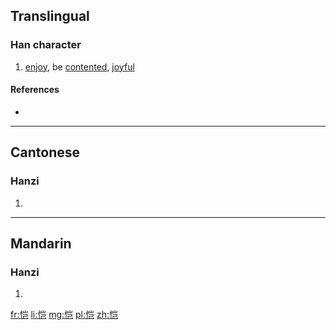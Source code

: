 {{also|愷}}
==Translingual==

===Han character===
{{Han char|rn=61|rad=心|as=06|sn=9|four=|canj=PUSU|ids=⿰忄岂}}

# [[enjoy]], be [[contented]], [[joyful]]

====References====
* {{Han ref|kx=0386.161|hdz=42296.030|uh=607A|ud=24698}}

----

==Cantonese==

===Hanzi===
{{yue-hanzi|jyut=[[hoi2]]|y=hoi2|tra=愷}}

# {{defn|lang=yue|sort=心06}}

----

==Mandarin==

===Hanzi===
{{cmn-hanzi|tra=愷|pin=[[kǎi]] ([[kai3]])|wg=k'ai<sup>3</sup>}}

# {{defn|lang=cmn|sort=心06}}

[[fr:恺]]
[[li:恺]]
[[mg:恺]]
[[pl:恺]]
[[zh:恺]]